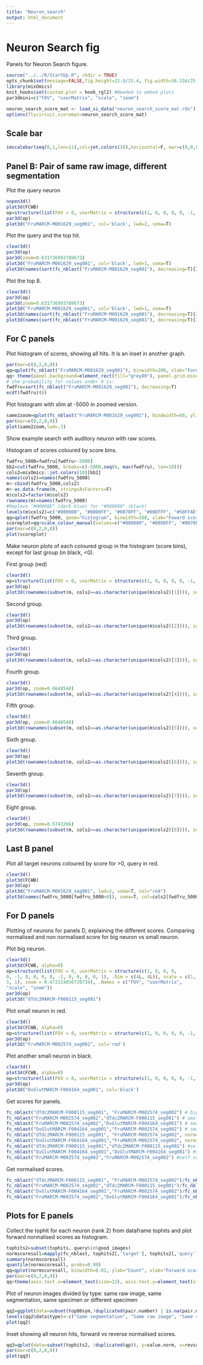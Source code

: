 ```yaml
---
title: "Neuron_search"
output: html_document
---
```


Neuron Search fig
========================================================
Panels for Neuron Search figure.
```r
source("../../R/StartUp.R", chdir = TRUE)
opts_chunk$set(message=FALSE,fig.height=21.8/25.4, fig.width=36.334/25.4, dev='png', dpi=300, fig.path="figure/")
library(mixOmics)
knit_hooks$set(custom.plot = hook_rgl2) #Needed to embed plots
par3dmini=c("FOV", "userMatrix", "scale", "zoom")
```

```r
neuron_search_score_mat <- load_si_data("neuron_search_score_mat.rds")
options(flycircuit.scoremat=neuron_search_score_mat)
```

Scale bar
--------------------

```r
imscalebar(seq(0,1,len=11),col=jet.colors(10),horizontal=F, mar=c(0,0,0,0))
```

Panel B: Pair of same raw image, different segmentation
-------------------------------

Plot the query neuron
```r
nopen3d()
plot3d(FCWB)
op=structure(list(FOV = 0, userMatrix = structure(c(1, 0, 0, 0, 0, -1, 0, 0, 0, 0, -1, 0, 0, 0, 0, 1), .Dim = c(4L, 4L)), scale = c(1, 1, 1), zoom = 0.218791082501411), .Names = c("FOV", "userMatrix", "scale", "zoom"))
par3d(op)
plot3d("FruMARCM-M001629_seg001", col='black', lwd=2, soma=T)
```

Plot the query and the top hit.
```r
clear3d()
par3d(op)
par3d(zoom=0.631736993789673)
plot3d("FruMARCM-M001629_seg001", col='black', lwd=1, soma=T)
plot3d(names(sort(fc_nblast("FruMARCM-M001629_seg001"), decreasing=T)[2]), col='red', lwd=4, soma=T)
```

Plot the top 8.
```r
clear3d()
par3d(op)
par3d(zoom=0.631736993789673)
plot3d("FruMARCM-M001629_seg001", col='black', lwd=1, soma=T)
plot3d(names(sort(fc_nblast("FruMARCM-M001629_seg001"), decreasing=T)[2]), col='red', lwd=4, soma=T)
plot3d(names(sort(fc_nblast("FruMARCM-M001629_seg001"), decreasing=T)[3:11]), soma=T)
```

For C panels
---------------------

Plot histogram of scores, showing all hits. It is an inset in another graph.
```r
par(mar=c(0,2,0,0))
qq=qplot(fc_nblast("FruMARCM-M001629_seg001"), binwidth=200, xlab="Forward score", ylab="Count")
qq+ theme(panel.background=element_rect(fill="grey80"), panel.grid.minor=element_line(colour='grey80'), axis.text.x=element_text(size=22), axis.text.y=element_text(size=22), axis.title.x=element_text(size=26), axis.title.y=element_text(size=26)) + geom_vline(xintercept = 0, colour="red", linetype=2, size=1)
# the probability for values under 0 is:
fwdfru=sort(fc_nblast("FruMARCM-M001629_seg001"), decreasing=T)
ecdf(fwdfru)(0)
```

Plot histogram with xlim at -5000 in zoomed version.
```r
same2zoom=qplot(fc_nblast("FruMARCM-M001629_seg001"), bindwidth=60, ylim=c(0,10), xlim=c(6500, 10000), xlab="Forward score", ylab="Count") + theme(panel.background=element_rect(fill="grey80"), panel.grid.minor=element_line(colour='grey80'), axis.text.x=element_text(size=22), axis.text.y=element_text(size=22), axis.title.x=element_text(size=26), axis.title.y=element_text(size=26))
par(mar=c(0,2,0,0))
plot(same2zoom,lwd=.3)
```

Show example search with auditory neuron with raw scores. 

Histogram of scores coloured by score bins.
```r
fwdfru_5000=fwdfru[fwdfru>-5000]
bb2=cut(fwdfru_5000, breaks=c(-5000,seq(0, max(fwdfru), len=10)))
cols2=mixOmics::jet.colors(10)[bb2]
names(cols2)=names(fwdfru_5000)
m<-cbind(fwdfru_5000,cols2)
m<-as.data.frame(m, stringsAsFactors=F)
m$cols2=factor(m$cols2)
rownames(m)=names(fwdfru_5000)
#Replace "#00008E" (dark blue) for "#000000" (black)
levels(m$cols2)=c("#000000", "#0000FF", "#0070FF", "#00DFFF", "#50FFAE", "#7F0000", "#BFFF3F", "#FF5F00", "#FFCE00")
qq=qplot(fwdfru_5000, geom="histogram", binwidth=180, xlab="Foward score", ylab="Count", colour=factor(cols2), fill=factor(cols2))
scoreplot=qq+scale_colour_manual(values=c("#000000", "#0000FF", "#0070FF", "#00DFFF", "#50FFAE", "#7F0000", "#BFFF3F", "#FF5F00", "#FFCE00"))+scale_fill_manual(values=c("#000000", "#0000FF", "#0070FF", "#00DFFF", "#50FFAE", "#7F0000", "#BFFF3F", "#FF5F00", "#FFCE00"))+ theme(axis.text.x=element_text(size=22), axis.text.y=element_text(size=22), axis.title.x=element_text(size=26), axis.title.y=element_text(size=26), legend.position="none")
par(mar=c(0,2,0,0))
plot(scoreplot)
```

Make neuron plots of each coloured group in the histogram (score bins), except for last group (in black, <0).

First group (red)
```r
clear3d()
op=structure(list(FOV = 0, userMatrix = structure(c(1, 0, 0, 0, 0, -1, 0, 0, 0, 0, -1, 0, 0, 0, 0, 1), .Dim = c(4L, 4L)), scale = c(1, 1, 1), zoom = 0.633195042610168), .Names = c("FOV", "userMatrix", "scale", "zoom"))
par3d(op)
plot3d(rownames(subset(m, cols2==as.character(unique(m$cols2)[1]))), soma=T, col=as.character(unique(m$cols2)[1]), lwd=2)
```

Second group.
```r
clear3d()
par3d(op)
plot3d(rownames(subset(m, cols2==as.character(unique(m$cols2)[2]))), soma=T, col=as.character(unique(m$cols2)[2]))
```

Third group.
```r
clear3d()
par3d(op)
plot3d(rownames(subset(m, cols2==as.character(unique(m$cols2)[3]))), soma=T, col=as.character(unique(m$cols2)[3]))
```

Fourth group.
```r
clear3d()
par3d(op, zoom=0.6648548)
plot3d(rownames(subset(m, cols2==as.character(unique(m$cols2)[4]))), soma=T, col=as.character(unique(m$cols2)[4]))
```

Fifth group.
```r
clear3d()
par3d(op, zoom=0.6648548)
plot3d(rownames(subset(m, cols2==as.character(unique(m$cols2)[5]))), soma=T, col=as.character(unique(m$cols2)[5]))
```

Sixth group.
```r
clear3d()
par3d(op)
plot3d(rownames(subset(m, cols2==as.character(unique(m$cols2)[6]))), soma=T, col=as.character(unique(m$cols2)[6]))
```

Seventh group.
```r
clear3d()
par3d(op)
plot3d(rownames(subset(m, cols2==as.character(unique(m$cols2)[7]))), soma=T, col=as.character(unique(m$cols2)[7]))
```

Eight group.
```r
clear3d()
par3d(op, zoom=0.5743266)
plot3d(rownames(subset(m, cols2==as.character(unique(m$cols2)[8]))), soma=T, col=as.character(unique(m$cols2)[8]))
```

Last B panel
-------------------------

Plot all target neurons coloured by score for >0, query in red.
```r
clear3d()
plot3d(FCWB)
par3d(op)
plot3d("FruMARCM-M001629_seg001", lwd=2, soma=T, col="red")
plot3d(names(fwdfru_5000[fwdfru_5000>0]), soma=T, col=cols2[fwdfru_5000>0])
```

For D panels
------------------------

Plotting of neurons for panels D, explaining the different scores. Comparing normalised and non normalised score for big neuron vs small neuron.

Plot big neuron.
```r
clear3d()
plot3d(FCWB, alpha=0)
op=structure(list(FOV = 0, userMatrix = structure(c(1, 0, 0, 0, 
0, -1, 0, 0, 0, 0, -1, 0, 0, 0, 0, 1), .Dim = c(4L, 4L)), scale = c(1, 
1, 1), zoom = 0.472224056720734), .Names = c("FOV", "userMatrix", 
"scale", "zoom"))
par3d(op)
plot3d("dTdc2MARCM-F000115_seg001")
```

Plot small neuron in red.
```r
clear3d()
plot3d(FCWB, alpha=0)
op=structure(list(FOV = 0, userMatrix = structure(c(1, 0, 0, 0, 0, -1, 0, 0, 0, 0, -1, 0, 0, 0, 0, 1), .Dim = c(4L, 4L)), scale = c(1, 1, 1), zoom = 0.472224056720734), .Names = c("FOV", "userMatrix", "scale", "zoom"))
par3d(op)
plot3d("FruMARCM-M002574_seg002", col='red')
```

Plot another small neuron in black.
```r
clear3d()
plot3d(FCWB, alpha=0)
op=structure(list(FOV = 0, userMatrix = structure(c(1, 0, 0, 0, 0, -1, 0, 0, 0, 0, -1, 0, 0, 0, 0, 1), .Dim = c(4L, 4L)), scale = c(1, 1, 1), zoom = 0.472224056720734), .Names = c("FOV", "userMatrix", "scale", "zoom"))
par3d(op)
plot3d("DvGlutMARCM-F004164_seg001", col='black')
```

Get scores for panels.
```r
fc_nblast("dTdc2MARCM-F000115_seg001", "FruMARCM-M002574_seg002") # big vs small 1
fc_nblast("FruMARCM-M002574_seg002","dTdc2MARCM-F000115_seg001") # small 1 vs big
fc_nblast("FruMARCM-M002574_seg002","DvGlutMARCM-F004164_seg001") # small 1 vs small 2
fc_nblast("DvGlutMARCM-F004164_seg001","FruMARCM-M002574_seg002") # small 2 vs small 1
fc_nblast("dTdc2MARCM-F000115_seg001", "FruMARCM-M002574_seg002", norm="mean") # mean score big vs small 1
fc_nblast("DvGlutMARCM-F004164_seg001","FruMARCM-M002574_seg002", norm="mean") # mean score small 2 vs small 1
fc_nblast("dTdc2MARCM-F000115_seg001","dTdc2MARCM-F000115_seg001") #self score big
fc_nblast("DvGlutMARCM-F004164_seg001","DvGlutMARCM-F004164_seg001") #self score small 2
fc_nblast("FruMARCM-M002574_seg002","FruMARCM-M002574_seg002") #self score small 1
```

Get normalised scores.
```r
fc_nblast("dTdc2MARCM-F000115_seg001", "FruMARCM-M002574_seg002")/fc_nblast("dTdc2MARCM-F000115_seg001","dTdc2MARCM-F000115_seg001") # normalised big vs small 1
fc_nblast("FruMARCM-M002574_seg002","dTdc2MARCM-F000115_seg001")/fc_nblast("FruMARCM-M002574_seg002","FruMARCM-M002574_seg002") # normalised small 1 vs big
fc_nblast("DvGlutMARCM-F004164_seg001","FruMARCM-M002574_seg002")/fc_nblast("DvGlutMARCM-F004164_seg001","DvGlutMARCM-F004164_seg001") # normalised small 2 vs small 1
fc_nblast("FruMARCM-M002574_seg002","DvGlutMARCM-F004164_seg001")/fc_nblast("FruMARCM-M002574_seg002","FruMARCM-M002574_seg002") # normalised small 1 vs small 2
```

Plots for E panels
---------------------------

Collect the tophit for each neuron (rank 2) from dataframe tophits and plot forward normalised scores as histogram.
```r
tophits2=subset(tophits, query%in%good_images)
normscoresall=mapply(fc_nblast, tophits2[,'target'], tophits2[,'query'], normalisation='mean')
summary(normscoresall)
quantile(normscoresall, probs=0.99)
qq=qplot(normscoresall, binwidth=0.01, ylab="Count", xlab="Forward score of top hit")
par(mar=c(0,2,0,0))
qq+theme(axis.text.x=element_text(size=22), axis.text.y=element_text(size=22), axis.title.x=element_text(size=26), axis.title.y=element_text(size=26)) + geom_vline(xintercept = mean(normscoresall), colour="red", linetype=2, size=2) + geom_vline(xintercept = quantile(normscoresall, 0.99), colour="green", linetype=2, size=2)
```

Plot of neuron images divided by type: same raw image, same segmentation, same specimen or different specimen
```r
qq2=ggplot(data=subset(top80sym,!duplicated(pair.number) | is.na(pair.number)), aes(x=revscore.norm, y=value.norm)) + geom_point(aes(colour=type), size=10) + labs(x="Reverse score", y="Forward score", colour="Image Type")+theme(axis.text.x=element_text(size=22), axis.text.y=element_text(size=22), axis.title.x=element_text(size=26), axis.title.y=element_text(size=26), legend.text=element_text(size=26), legend.title=element_text(size=26),legend.position=c(0.86, 0.11))
levels(qq2$data$type)<-c("Same segmentation", "Same raw image", "Same specimen", "Different specimen")
plot(qq2)
```

Inset showing all neuron hits, forward vs reverse normalised scores.
```r
qq3=qplot(data=subset(tophits2, !duplicated(qp)), y=value.norm, x=revscore.norm, xlab="Reverse score", ylab="Forward score")+ geom_vline(xintercept=0.8) +geom_hline(yintercept=0.8)+ theme(panel.background=element_rect(fill="grey80"), panel.grid.minor=element_line(colour='grey80'), axis.text.x=element_text(size=22), axis.text.y=element_text(size=22), axis.title.x=element_text(size=26), axis.title.y=element_text(size=26))
par(mar=c(0,2,0,0))
plot(qq3)
```
